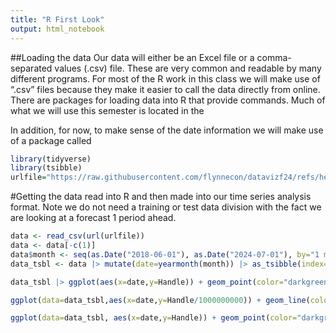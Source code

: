 ```yaml
---
title: "R First Look"
output: html_notebook
---
```


##Loading the data
Our data will either be an Excel file or a comma-separated values (.csv) file. These are very common and readable by many different programs. For most of the R work in this class we will make use of ".csv" files because they make it easier to call the data directly from online. There are packages for loading data into R that provide commands. Much of what we will use this semester is located in the \em{tidyverse}. This is a collection of the most popular collections of code and commands in R. It includes collections for reading data, data analysis, and data visualization.

In addition, for now, to make sense of the date information we will make use of a package called \em{tsibble}. This is useful for time/date type visualizations.^[I gave an explanation of the origin of this term in class.]

```r
library(tidyverse)
library(tsibble)
urlfile="https://raw.githubusercontent.com/flynnecon/datavizf24/refs/heads/main/online_monthly_R.csv"
```
#Getting the data read into R and then made into our time series analysis format. Note we do not need a training or test data division with the fact we are looking at a forecast 1 period ahead.
```r
data <- read_csv(url(urlfile))
data <- data[-c(1)]
data$month <- seq(as.Date("2018-06-01"), as.Date("2024-07-01"), by="1 month")
data_tsbl <- data |> mutate(date=yearmonth(month)) |> as_tsibble(index=date)
```

```r
data_tsbl |> ggplot(aes(x=date,y=Handle)) + geom_point(color="darkgreen")
```

```r
ggplot(data=data_tsbl,aes(x=date,y=Handle/1000000000)) + geom_line(color="blue")
```

```r
ggplot(data=data_tsbl, aes(x=date,y=Handle)) + geom_point(color="darkgreen") + geom_line(color="blue") + theme_bw()
```
